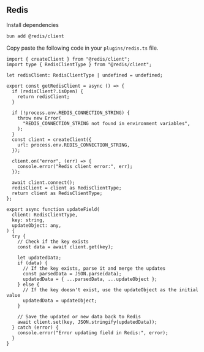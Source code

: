 ## Redis

Install dependencies

```bash [cmd]
bun add @redis/client
```

Copy paste the following code in your `plugins/redis.ts` file.

```tsx [src/plugins/redis.ts]
import { createClient } from "@redis/client";
import type { RedisClientType } from "@redis/client";

let redisClient: RedisClientType | undefined = undefined;

export const getRedisClient = async () => {
  if (redisClient?.isOpen) {
    return redisClient;
  }

  if (!process.env.REDIS_CONNECTION_STRING) {
    throw new Error(
      "REDIS_CONNECTION_STRING not found in environment variables",
    );
  }
  const client = createClient({
    url: process.env.REDIS_CONNECTION_STRING,
  });

  client.on("error", (err) => {
    console.error("Redis client error:", err);
  });

  await client.connect();
  redisClient = client as RedisClientType;
  return client as RedisClientType;
};

export async function updateField(
  client: RedisClientType,
  key: string,
  updateObject: any,
) {
  try {
    // Check if the key exists
    const data = await client.get(key);

    let updatedData;
    if (data) {
      // If the key exists, parse it and merge the updates
      const parsedData = JSON.parse(data);
      updatedData = { ...parsedData, ...updateObject };
    } else {
      // If the key doesn't exist, use the updateObject as the initial value
      updatedData = updateObject;
    }

    // Save the updated or new data back to Redis
    await client.set(key, JSON.stringify(updatedData));
  } catch (error) {
    console.error("Error updating field in Redis:", error);
  }
}
```
